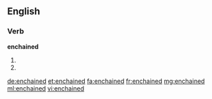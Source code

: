 ==English==

===Verb===
'''enchained'''

# {{simple past of|enchain}}
# {{past participle of|enchain|lang=en}}

[[de:enchained]]
[[et:enchained]]
[[fa:enchained]]
[[fr:enchained]]
[[mg:enchained]]
[[ml:enchained]]
[[vi:enchained]]